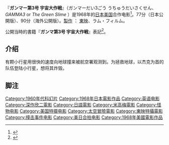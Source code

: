 『'''ガンマー第3号 宇宙大作戦'''』（ガンマーだい3ごう うちゅうだいさくせん、''GAMMA3'' or ''The Green Slime'' ）是1968年的[[日本电影|日本]][[美国电影|美国]]合作电影<ref>{{Cite web |url = http://www.allcinema.net/prog/show_c.php?num_c=5096 |title = 映画 ガンマー第3号 宇宙大作戦 - all cinema |publisher = [[allcinema|allcinema]] |language = ja <!--|archiveurl = http://megalodon.jp/2013-0314-1203-37/www.allcinema.net/prog/show_c.php?num_c=5096 |archivedate = 2013-3-14--> |accessdate = 2013-03-14 |archive-date = 2014-01-17 |archive-url = https://web.archive.org/web/20140117105858/http://www.allcinema.net/prog/show_c.php?num_c=5096 |dead-url = no }}</ref>。77分（日本公開版）、90分（海外公開版）。[[製作|製作]] ： [[東映|東映]]、ラム・フィルム。

公開当時的書籍『'''ガンマ第3号 宇宙大作戦'''』表記<ref name = "日本特撮・幻想映画">{{Cite book|author = 石井博士ほか |year = 1997 |title = 日本特撮・幻想映画全集 |publisher = 勁文社 |page = 199 |isbn = 4766927060}}</ref>。

==介绍==
有颗小行星用很快的速度向地球撞来被航空署观测到。为拯救地球，以杰克为首的队伍登陆小行星，想将其炸毁。
== 脚注 ==
{{Reflist}}

{{深作欣二}}
{{Planetary defense}}

{{DEFAULTSORT:かんまあたいさんこううちゆうたいさくせん}}
[[Category:1960年代科幻片|Category:1960年代科幻片]]
[[Category:1968年日本電影作品|Category:1968年日本電影作品]]
[[Category:英语电影|Category:英语电影]]
[[Category:深作欣二電影|Category:深作欣二電影]]
[[Category:日語電影|Category:日語電影]]
[[Category:米高梅電影|Category:米高梅電影]]
[[Category:怪物电影|Category:怪物电影]]
[[Category:美国特摄电影|Category:美国特摄电影]]
[[Category:太空冒險電影|Category:太空冒險電影]]
[[Category:東映特攝電影|Category:東映特攝電影]]
[[Category:撞击事件电影|Category:撞击事件电影]]
[[Category:美日合拍电影|Category:美日合拍电影]]
[[Category:1968年美國電影作品|Category:1968年美國電影作品]]